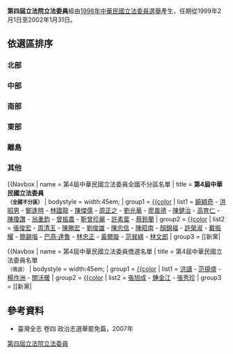 '''第四屆立法院立法委員'''經由[[1998年中華民國立法委員選舉|1998年中華民國立法委員選舉]]產生，任期從1999年2月1日至2002年1月31日。

==依選區排序==
===北部===
{{Navbox
| name      = 第4屆中華民國立法委員台北縣第一選區名單
| title     = 第4屆中華民國立法委員名單<br /><small>（[[臺北縣|臺北縣]]第一選區）</small>
| bodystyle = width:45em;
| list1     = [[周錫瑋|周錫瑋]] - [[李嘉進|李嘉進]] - [[吳清池|吳清池]] - [[張清芳|張清芳]] - [[周伯倫|周伯倫]] - [[劉炳偉|劉炳偉]] - [[李文忠|李文忠]] - [[葉憲修|葉憲修]] }}

{{Navbox
| name      = 第4屆中華民國立法委員台北縣第二選區名單
| title     = 第4屆中華民國立法委員名單<br /><small>（[[臺北縣|臺北縣]]第二選區）</small>
| bodystyle = width:45em;
| list1     = [[陳景峻|陳景峻]] - [[李應元|李應元]] - [[陳宏昌|陳宏昌]] - [[李顯榮|李顯榮]] - [[羅福助|羅福助]] - [[蔡家福|蔡家福]] - [[林志嘉|林志嘉]] - [[周慧瑛|周慧瑛]] - [[李先仁|李先仁]] - [[郭素春|郭素春]]  }}

{{Navbox
| name      = 第4屆中華民國立法委員台北縣第三選區名單
| title     = 第4屆中華民國立法委員名單<br /><small>（[[臺北縣|臺北縣]]第三選區）</small>
| bodystyle = width:45em;
| list1     = [[趙永清|趙永清]] - [[韓國瑜|韓國瑜]] - [[劉盛良|劉盛良]] - [[賴勁麟|賴勁麟]] - [[廖學廣|廖學廣]] - [[周雅淑|周雅淑]] - [[羅明才|羅明才]] - [[李慶華|李慶華]] - [[王兆釧|王兆釧]] }}

{{Navbox
| name      = 第4屆中華民國立法委員台北市第一選區名單
| title     = 第4屆中華民國立法委員名單<br /><small>（[[台北市|台北市]]第一選區）</small>
| bodystyle = width:45em;
| list1     = [[秦慧珠|秦慧珠]] - [[郝龍斌|郝龍斌]] - [[卓榮泰|卓榮泰]] - [[施明德|施明德]] - [[穆閩珠|穆閩珠]] - [[王雪峯|王雪峯]] - [[丁守中|丁守中]] - [[林濁水|林濁水]] - [[林瑞圖|林瑞圖]] - [[林重謨|林重謨]]}}

{{Navbox
| name      = 第4屆中華民國立法委員台北市第二選區名單
| title     = 第4屆中華民國立法委員名單<br /><small>（[[台北市|台北市]]第二選區）</small>
| bodystyle = width:45em;
| list1     = [[沈富雄|沈富雄]] - [[潘維剛|潘維剛]] - [[陳學聖|陳學聖]] - [[朱惠良|朱惠良]] - [[馮滬祥|馮滬祥]] - [[李慶安|李慶安]] - [[葉菊蘭|葉菊蘭]] - [[洪奇昌|洪奇昌]] - [[陳鴻基|陳鴻基]] - [[賴士葆|賴士葆]]}}

{{Navbox
| name      = 第4屆中華民國立法委員基隆市名單
| title     = 第4屆中華民國立法委員名單<br /><small>（[[基隆市|基隆市]]）</small>
| bodystyle = width:45em;
| list1     = [[劉文雄|劉文雄]] - [[徐少萍|徐少萍]] - [[王拓|王拓]] }}

{{Navbox
| name      = 第4屆中華民國立法委員桃園縣名單
| title     = 第4屆中華民國立法委員名單<br /><small>（[[桃園縣|桃園縣]]）</small>
| bodystyle = width:45em;
| list1     = [[陳根德|陳根德]] - [[彭紹瑾|彭紹瑾]] - [[呂新民|呂新民]] - [[邱創良|邱創良]] - [[鄭金玲|鄭金玲]] - [[吳克清_(1954年)|吳克清]] - [[朱鳳芝|朱鳳芝]] - [[邱垂貞|邱垂貞]] - [[許鐘碧霞|許鐘碧霞]] - [[鄭寶清|鄭寶清]] - [[朱立倫|朱立倫]] - [[黃木添|黃木添]] }}

{{Navbox
| name      = 第4屆中華民國立法委員新竹縣名單
| title     = 第4屆中華民國立法委員名單<br /><small>（[[新竹縣|新竹縣]]）</small>
| bodystyle = width:45em;
| list1     = [[邱鏡淳|邱鏡淳]] - [[鄭永金|鄭永金]] - [[張學舜|張學舜]] }}

{{Navbox
| name      = 第4屆中華民國立法委員新竹市名單
| title     = 第4屆中華民國立法委員名單<br /><small>（[[新竹市|新竹市]]）</small>
| bodystyle = width:45em;
| list1     = [[柯建銘|柯建銘]] - [[張蔡美|張蔡美]] - [[林政則|林政則]] }}

{{Navbox
| name      = 第4屆中華民國立法委員苗栗縣名單
| title     = 第4屆中華民國立法委員名單<br /><small>（[[苗栗縣|苗栗縣]]）</small>
| bodystyle = width:45em;
| list1     = [[劉政鴻|劉政鴻]] - [[陳超明|陳超明]] - [[何智輝|何智輝]] - [[徐成焜|徐成焜]]  }}

===中部===
{{Navbox
| name      = 第4屆中華民國立法委員台中縣名單
| title     = 第4屆中華民國立法委員名單<br /><small>（[[台中縣|台中縣]]）</small>
| bodystyle = width:45em;
| list1     = [[劉銓忠|劉銓忠]] - [[楊文欣|楊文欣]] - [[邱太三|邱太三]] - [[徐中雄|徐中雄]] - [[張文儀|張文儀]] - [[楊瓊瓔|楊瓊瓔]] - [[劉松藩|劉松藩]] - [[林耀興|林耀興]] - [[郭榮振|郭榮振]] - [[林豐喜|林豐喜]] - [[馮定國|馮定國]] }}

{{Navbox
| name      = 第4屆中華民國立法委員台中市名單
| title     = 第4屆中華民國立法委員名單<br /><small>（[[臺中市_(省轄市)|臺中市]]）</small>
| bodystyle = width:45em;
| list1     = [[蔡明憲|蔡明憲]] - [[沈智慧|沈智慧]] - [[王世勛|王世勛]] - [[黃義交|黃義交]] - [[盧秀燕|盧秀燕]] - [[謝啟大|謝啟大]] - [[黃顯洲|黃顯洲]] }}

{{Navbox
| name      = 第4屆中華民國立法委員彰化縣名單
| title     = 第4屆中華民國立法委員名單<br /><small>（[[彰化縣|彰化縣]]）</small>
| bodystyle = width:45em;
| list1     = [[翁金珠|翁金珠]] - [[謝言信|謝言信]] - [[游月霞|游月霞]] - [[黃明和|黃明和]] - [[謝章捷|謝章捷]] - [[林進春|林進春]] - [[陳振雄|陳振雄]] - [[陳朝容|陳朝容]] - [[陳進丁|陳進丁]] - [[洪性榮|洪性榮]] }}

{{Navbox
| name      = 第4屆中華民國立法委員南投縣名單
| title     = 第4屆中華民國立法委員名單<br /><small>（[[南投縣|南投縣]]）</small>
| bodystyle = width:45em;
| list1     = [[陳振盛|陳振盛]] - [[張明雄|張明雄]] - [[林宗男_(政治人物)|林宗男]] - [[蔡煌瑯|蔡煌瑯]] }}

{{Navbox
| name      = 第4屆中華民國立法委員雲林縣名單
| title     = 第4屆中華民國立法委員名單<br /><small>（[[雲林縣|雲林縣]]）</small>
| bodystyle = width:45em;
| list1     = [[林明義|林明義]] - [[許舒博|許舒博]] - [[林國華_(臺灣政治人物)|林國華]] - [[曾蔡美佐|曾蔡美佐]] - [[侯惠仙|侯惠仙]] - [[廖福本|廖福本]] }}

===南部===
{{Navbox
| name      = 第4屆中華民國立法委員嘉義縣名單
| title     = 第4屆中華民國立法委員名單<br /><small>（[[嘉義縣|嘉義縣]]）</small>
| bodystyle = width:45em;
| list1     = [[許登宮|許登宮]] - [[陳明文|陳明文]] - [[蕭苑瑜|蕭苑瑜]] - [[何嘉榮|何嘉榮]] }}

{{Navbox
| name      = 第4屆中華民國立法委員嘉義市名單
| title     = 第4屆中華民國立法委員名單<br /><small>（[[嘉義市|嘉義市]]）</small>
| bodystyle = width:45em;
| list1     = [[黃敏惠|黃敏惠]] - [[蔡同榮|蔡同榮]] }}

{{Navbox
| name      = 第4屆中華民國立法委員台南縣名單
| title     = 第4屆中華民國立法委員名單<br /><small>（[[台南縣|台南縣]]）</small>
| bodystyle = width:45em;
| list1     = [[洪玉欽|洪玉欽]] - [[周五六|周五六]] - [[黃秀孟|黃秀孟]] - [[宋煦光|宋煦光]] - [[葉宜津|葉宜津]] - [[蘇煥智|蘇煥智]] - [[方醫良|方醫良]] - [[王幸男|王幸男]] - [[李俊毅|李俊毅]] }}

{{Navbox
| name      = 第4屆中華民國立法委員台南市名單
| title     = 第4屆中華民國立法委員名單<br /><small>（[[臺南市_(省轄市)|臺南市]]）</small>
| bodystyle = width:45em;
| list1     = [[陳榮盛|陳榮盛]] - [[林南生|林南生]] - [[王昱婷|王昱婷]] - [[許添財|許添財]] - [[賴清德|賴清德]] - [[唐碧娥|唐碧娥]] }}

{{Navbox
| name      = 第4屆中華民國立法委員高雄縣名單
| title     = 第4屆中華民國立法委員名單<br /><small>（[[高雄縣|高雄縣]]）</small>
| bodystyle = width:45em;
| list1     = [[王金平|王金平]] - [[楊秋興|楊秋興]] - [[蕭金蘭|蕭金蘭]] - [[林源山|林源山]] - [[徐志明|徐志明]] - [[吳光訓|吳光訓]] - [[鐘紹和|鐘紹和]] - [[林益世|林益世]] - [[余政道|余政道]] }}

{{Navbox
| name      = 第4屆中華民國立法委員高雄市第一選區名單
| title     = 第4屆中華民國立法委員名單<br /><small>（[[高雄市_(1979年－2010年)|高雄市]]第一選區）</small>
| bodystyle = width:45em;
| list1     = [[陳其邁|陳其邁]] - [[朱星羽|朱星羽]] - [[王天競|王天競]] - [[黃昭順|黃昭順]] - [[劉憲同|劉憲同]] - [[李慶雄_(1938年)|李慶雄]] }}

{{Navbox
| name      = 第4屆中華民國立法委員高雄市第二選區名單
| title     = 第4屆中華民國立法委員名單<br /><small>（[[高雄市_(1979年－2010年)|高雄市]]第二選區）</small>
| bodystyle = width:45em;
| list1     = [[林宏宗|林宏宗]] - [[梁牧養|梁牧養]] - [[江綺雯|江綺雯]] - [[張俊雄|張俊雄]] - [[湯金全|湯金全]] }}

{{Navbox
| name      = 第4屆中華民國立法委員屏東縣名單
| title     = 第4屆中華民國立法委員名單<br /><small>（[[屏東縣|屏東縣]]）</small>
| bodystyle = width:45em;
| list1     = [[曾永權|曾永權]] - [[郭廷才|郭廷才]] - [[廖婉汝|廖婉汝]] - [[蔡豪|蔡豪]] - [[伍澤元|伍澤元]] - [[曹啟鴻|曹啟鴻]] - [[鄭朝明|鄭朝明]]  }}

===東部===

{{Navbox
| name      = 第4屆中華民國立法委員宜蘭縣名單
| title     = 第4屆中華民國立法委員名單<br /><small>（[[宜蘭縣|宜蘭縣]]）</small>
| bodystyle = width:45em;
| list1     = [[林建榮|林建榮]] - [[陳定南|陳定南]] - [[盧逸峰|盧逸峰]] - [[張川田|張川田]] }}

{{Navbox
| name      = 第4屆中華民國立法委員台東縣名單
| title     = 第4屆中華民國立法委員名單<br /><small>（[[台東縣|台東縣]]）</small>
| bodystyle = width:45em;
| list1     = [[徐慶元|徐慶元]] }}

{{Navbox
| name      = 第4屆中華民國立法委員花蓮縣名單
| title     = 第4屆中華民國立法委員名單<br /><small>（[[花蓮縣|花蓮縣]]）</small>
| bodystyle = width:45em;
| list1     = [[鍾利德|鍾利德]] - [[張福興_(政治家)|張福興]] }}

===離島===
{{Navbox
| name      = 第4屆中華民國立法委員澎湖縣名單
| title     = 第4屆中華民國立法委員名單<br /><small>（[[澎湖縣|澎湖縣]]）</small>
| bodystyle = width:45em;
| list1     = [[林炳坤|林炳坤]] }}

{{Navbox
| name      = 第4屆中華民國立法委員金門縣名單
| title     = 第4屆中華民國立法委員名單<br /><small>（[[金門縣|金門縣]]）</small>
| bodystyle = width:45em;
| list1     = [[陳清寶|陳清寶]] }}

{{Navbox
| name      = 第4屆中華民國立法委員連江縣名單
| title     = 第4屆中華民國立法委員名單<br /><small>（[[連江縣_(中華民國)|連江縣]][[馬祖|馬祖]]）</small>
| bodystyle = width:45em;
| list1     = [[曹爾忠|曹爾忠]] }}

===其他===
{{Navbox
| name   = 第4屆中華民國立法委員全國不分區名單
| title  = '''第4屆中華民國立法委員<br /><small>（全國不分區）</small>'''
| bodystyle  = width:45em;
<!--groupstyle width is not suitable in IE7 -->
| group1 = [[中國國民黨|{{color]]
|  list1 = [[饒穎奇|饒穎奇]] - [[洪昭男|洪昭男]] - [[鄭逢時|鄭逢時]] - [[林國龍|林國龍]] - [[陳傑儒|陳傑儒]] - [[周正之|周正之]] - [[劉光華|劉光華]] - [[廖風德|廖風德]] - [[陳健治|陳健治]] - [[高育仁|高育仁]] - [[陳瓊讚|陳瓊讚]] - [[翁重鈞|翁重鈞]] - [[曾振農|曾振農]] - [[靳曾珍麗|靳曾珍麗]] - [[許素葉|許素葉]] - [[蔡鈴蘭|蔡鈴蘭]]
| group2 = [[民主進步黨|{{color]]
|  list2 = [[張俊宏|張俊宏]] - [[周清玉|周清玉]] - [[陳勝宏|陳勝宏]] - [[劉俊雄|劉俊雄]] - [[陳忠信|陳忠信]] - [[陳昭南|陳昭南]] - [[顏錦福|顏錦福]] - [[許榮淑|許榮淑]] - [[戴振耀|戴振耀]] - [[簡錫堦|簡錫堦]] - [[巴燕·達魯|巴燕·達魯]] - [[林忠正|林忠正]] - [[黃爾璇|黃爾璇]] - [[范巽綠|范巽綠]] - [[林文郎|林文郎]]
| group3 = [[新黨|{{color]]
|  list3 = [[李炷烽|李炷烽]] - [[張世良|張世良]] - [[鄭龍水|鄭龍水]]
|  state = {{{state|autocollapse}}}
}}

{{Navbox
| name      = 第4屆中華民國立法委員僑選名單
| title     = 第4屆中華民國立法委員名單<br /><small>（僑選）</small>
| bodystyle = width:45em;
<!--groupstyle width is not suitable in IE7 -->
| group1 = [[中國國民黨|{{color]]
|  list1 = [[洪讀|洪讀]] - [[范揚盛|范揚盛]] - [[楊作洲|楊作洲]] - [[關沃暖|關沃暖]]
| group2 = [[民主進步黨|{{color]]
|  list2 = [[張旭成|張旭成]] - [[鍾金江|鍾金江]] - [[張秀珍|張秀珍]]
| group3 = [[新黨|{{color]]
|  list3 = [[營志宏|營志宏]]
|  state = {{{state|autocollapse}}}
}}

{{Navbox
| name      = 第4屆中華民國立法委員平地原住民名單
| title     = 第4屆中華民國立法委員名單<br /><small>（平地[[原住民|原住民]]）</small>
| bodystyle = width:45em;
| list1     = [[楊仁福|楊仁福]] - [[章仁香|章仁香]] - [[林正二|林正二]] - [[蔡中涵|蔡中涵]] }}

{{Navbox
| name      = 第4屆中華民國立法委員山地原住民名單
| title     = 第4屆中華民國立法委員名單<br /><small>（山地[[原住民|原住民]]）</small>
| bodystyle = width:45em;
| list1     = [[曾華德|曾華德]] - [[高提昇|高提昇]] - [[瓦歷斯·貝林|瓦歷斯·貝林]] - [[林春德|林春德]] }}

==參考資料==
*臺灣全志 卷四 政治志選舉罷免篇，2007年

{{中華民國第四屆立法委員}}
{{中華民國立法委員選舉}}

[[Category:第四屆立法院立法委員|]]